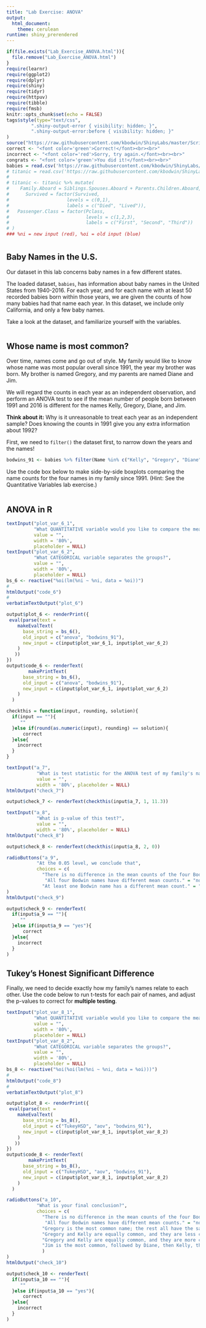 ```yaml
---
title: "Lab Exercise: ANOVA"
output: 
  html_document:
    theme: cerulean
runtime: shiny_prerendered
---
```


```r
if(file.exists("Lab_Exercise_ANOVA.html")){
  file.remove("Lab_Exercise_ANOVA.html")
}
require(learnr)
require(ggplot2)
require(dplyr)
require(shiny)
require(tidyr)
require(httpuv)
require(tibble)
require(fmsb)
knitr::opts_chunk$set(echo = FALSE)
tags$style(type="text/css",
         ".shiny-output-error { visibility: hidden; }",
         ".shiny-output-error:before { visibility: hidden; }"
)
source("https://raw.githubusercontent.com/kbodwin/ShinyLabs/master/Scripts/makeStrings.R")
correct <- "<font color='green'>Correct!</font><br><br>"
incorrect <- "<font color='red'>Sorry, try again.</font><br><br>"
congrats <- "<font color='green'>You did it!</font><br><br>"
babies = read.csv('https://raw.githubusercontent.com/kbodwin/ShinyLabs/master/Datasets/babies_sub.csv')
# titanic = read.csv('https://raw.githubusercontent.com/kbodwin/ShinyLabs/master/Datasets/titanic.csv')
# 
# titanic <- titanic %>% mutate(
#    Family.Aboard = Siblings.Spouses.Aboard + Parents.Children.Aboard,
#      Survived = factor(Survived,
#                     levels = c(0,1),
#                     labels = c("Died", "Lived")),
#   Passenger.Class = factor(Pclass, 
#                            levels = c(1,2,3), 
#                            labels = c("First", "Second", "Third"))
# )
### %ni = new input (red), %oi = old input (blue)
```
# {.tabset}

## Baby Names in the U.S.

Our dataset in this lab concerns baby names in a few different states.  

The loaded dataset, `babies`, has information about baby names in the United States from 1940-2016. For each year, and for each name with at least 50 recorded babies born within those years, we are given the counts of how many babies had that name each year. In this dataset, we include only California, and only a few baby names.

Take a look at the dataset, and familiarize yourself with the variables.

```r
```

## Whose name is most common?

Over time, names come and go out of style.  My family would like to know whose name was most popular overall since 1991, the year my brother was born. My brother is named Gregory, and my parents are named Diane and Jim.

We will regard the counts in each year as an independent observation, and perform an ANOVA test to see if the mean number of people born between 1991 and 2016 is different for the names Kelly, Gregory, Diane, and Jim.

**Think about it:** Why is it unreasonable to treat each year as an independent sample?  Does knowing the counts in 1991 give you any extra information about 1992?

First, we need to `filter()` the dataset first, to narrow down the years and the names!

```r
bodwins_91 <- babies %>% filter(Name %in% c("Kelly", "Gregory", "Diane", "Jim"), Year > 1990)
```

Use the code box below to make side-by-side boxplots comparing the name counts for the four names in my family since 1991. (Hint: See the Quantitative Variables lab exercise.)

```r
```

## ANOVA in R


```r
textInput("plot_var_6_1", 
          "What QUANTITATIVE variable would you like to compare the means of?", 
          value = "", 
          width = '80%', 
          placeholder = NULL)
textInput("plot_var_6_2", 
          "What CATEGORICAL variable separates the groups?", 
          value = "", 
          width = '80%', 
          placeholder = NULL)
bs_6 <- reactive("%oi(lm(%ni ~ %ni, data = %oi))")
# 
htmlOutput("code_6")
# 
verbatimTextOutput("plot_6")
```


```r
output$plot_6 <- renderPrint({
 eval(parse(text = 
    makeEvalText(
      base_string = bs_6(), 
      old_input = c("anova", "bodwins_91"),
      new_input = c(input$plot_var_6_1, input$plot_var_6_2)
    )
   ))
})
output$code_6 <- renderText(
        makePrintText( 
      base_string = bs_6(), 
      old_input = c("anova", "bodwins_91"),
      new_input = c(input$plot_var_6_1, input$plot_var_6_2)
    )
  )
```

```r
checkthis = function(input, rounding, solution){
  if(input == ""){
     ""
  }else if(round(as.numeric(input), rounding) == solution){
      correct
  }else{
    incorrect
  }
}
```

```r
textInput("a_7",
           "What is test statistic for the ANOVA test of my family's names?",
           value = "",
           width = '80%', placeholder = NULL)
htmlOutput("check_7")
```

```r
output$check_7 <- renderText(checkthis(input$a_7, 1, 11.3))
```

```r
textInput("a_8",
           "What is p-value of this test?",
           value = "",
           width = '80%', placeholder = NULL)
htmlOutput("check_8")
```

```r
output$check_8 <- renderText(checkthis(input$a_8, 2, 0))
```

```r
radioButtons("a_9",
           "At the 0.05 level, we conclude that",
           choices = c(
             "There is no difference in the mean counts of the four Bodwin names." = "no1",
              "All four Bodwin names have different mean counts." = "no2",
             "At least one Bodwin name has a different mean count." = "yes")
)
htmlOutput("check_9")
```

```r
output$check_9 <- renderText(
  if(input$a_9 == ""){
     ""
  }else if(input$a_9 == "yes"){
      correct
  }else{
    incorrect
  }
)
```

## Tukey's Honest Significant Difference

Finally, we need to decide exactly how my family's names relate to each other.  Use the code below to run t-tests for each pair of names, and adjust the p-values to correct for **multiple testing**.


```r
textInput("plot_var_8_1", 
          "What QUANTITATIVE variable would you like to compare the means of?", 
          value = "", 
          width = '80%', 
          placeholder = NULL)
textInput("plot_var_8_2", 
          "What CATEGORICAL variable separates the groups?", 
          value = "", 
          width = '80%', 
          placeholder = NULL)
bs_8 <- reactive("%oi(%oi(lm(%ni ~ %ni, data = %oi)))")
# 
htmlOutput("code_8")
# 
verbatimTextOutput("plot_8")
```


```r
output$plot_8 <- renderPrint({
 eval(parse(text = 
    makeEvalText(
      base_string = bs_8(), 
      old_input = c("TukeyHSD", "aov", "bodwins_91"),
      new_input = c(input$plot_var_8_1, input$plot_var_8_2)
    )
   ))
})
output$code_8 <- renderText(
        makePrintText( 
      base_string = bs_8(), 
      old_input = c("TukeyHSD", "aov", "bodwins_91"),
      new_input = c(input$plot_var_8_1, input$plot_var_8_2)
    )
  )
```



```r
radioButtons("a_10",
           "What is your final conclusion?",
           choices = c(
             "There is no difference in the mean counts of the four Bodwin names." = "no1",
              "All four Bodwin names have different mean counts." = "no2",
             "Gregory is the most common name; the rest all have the same means." = "no3",
             "Gregory and Kelly are equally common, and they are less common than Jim. Most common is Diane." = "no4",
             "Gregory and Kelly are equally common, and they are more common than Diane and Jim, which are equal." = "yes",
             "Jim is the most common, followed by Diane, then Kelly, then Gregory" = "no5"
             )
)
htmlOutput("check_10")
```

```r
output$check_10 <- renderText(
  if(input$a_10 == ""){
     ""
  }else if(input$a_10 == "yes"){
      correct
  }else{
    incorrect
  }
)
```